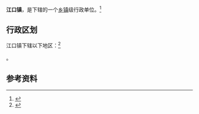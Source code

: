 {{中国乡级行政区|61/07/29/104/000}}

'''江口镇'''，是{{PRC admin/fullname|61/07/29/104/000|3}}下辖的一个[[乡镇|乡镇]]级行政单位。<ref>{{PRC admin/ref sgc|{{PRC admin/parent|61/07/29/104/000}}}}</ref>

== 行政区划 ==

江口镇下辖以下地区：<ref>{{PRC admin/ref sgc|61/07/29/104/000}}</ref>

{{PRC admin/children|61/07/29/104/000}}。

== 参考资料 ==

{{reflist}}

{{行政区划小作品}}
{{PRC admin/navcat|61/07/29/104/000}}